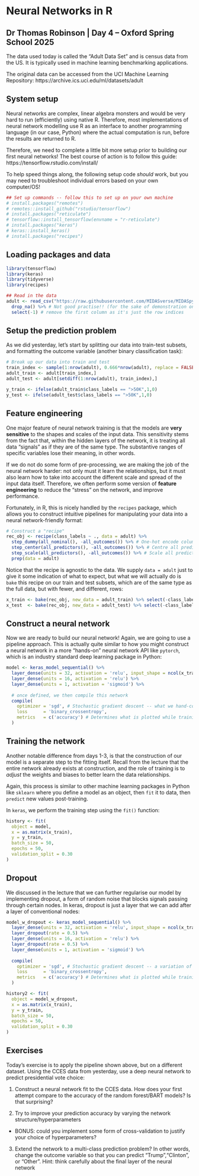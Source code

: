 # Neural Networks in R
## Dr Thomas Robinson | Day 4 -- Oxford Spring School 2025

The data used today is called the "Adult Data Set" and is census data from the US. It is typically used in machine learning benchmarking applications.

The original data can be accessed from the UCI Machine Learning Repository:
https://archive.ics.uci.edu/ml/datasets/adult

## System setup

Neural networks are complex, linear algebra monsters and would be very hard to run (efficiently) using native R. Therefore, most implementations of neural network modelling use R as an interface to another programming language (in our case, Python) where the actual computation is run, before the results are returned to R.

Therefore, we need to complete a little bit more setup prior to building our first neural networks! The best course of action is to follow this guide: https://tensorflow.rstudio.com/install/

To help speed things along, the following setup code *should* work, but you may need to troubleshoot individual errors based on your own computer/OS!

```r
## Set up commands -- follow this to set up on your own machine
# install.packages("remotes")
# remotes::install_github("rstudio/tensorflow")
# install.packages("reticulate")
# tensorflow::install_tensorflow(envname = "r-reticulate")
# install.packages("keras")
# keras::install_keras()
# install.packages("recipes")
```

## Loading packages and data

```r
library(tensorflow)
library(keras)
library(tidyverse)
library(recipes)

## Read in the data
adult <- read_csv("https://raw.githubusercontent.com/MIDASverse/MIDASpy/master/Examples/adult_data.csv") %>% 
  drop_na() %>% # Not good practise!! (for the sake of demonstration only)
  select(-1) # remove the first column as it's just the row indices
```

## Setup the prediction problem

As we did yesterday, let's start by splitting our data into train-test subsets, and formatting the outcome variable (another binary classification task):

```r
# Break up our data into train and test
train_index <- sample(1:nrow(adult), 0.666*nrow(adult), replace = FALSE)
adult_train <- adult[train_index,]
adult_test <- adult[setdiff(1:nrow(adult), train_index),]

y_train <- ifelse(adult_train$class_labels == ">50K",1,0)
y_test <- ifelse(adult_test$class_labels == ">50K",1,0)
```

## Feature engineering

One major feature of neural network training is that the models are **very sensitive** to the shapes and scales of the input data. This sensitivity stems from the fact that, within the hidden layers of the network, it is treating all data "signals" as if they are of the same type. The substantive ranges of specific variables lose their meaning, in other words.

If we do not do some form of pre-processing, we are making the job of the neural network harder: not only must it learn the relationships, but it must also learn how to take into account the different scale and spread of the input data itself. Therefore, we often perform some version of **feature engineering** to reduce the "stress" on the network, and improve performance.

Fortunately, in R, this is nicely handled by the `recipes` package, which allows you to construct intuitive pipelines for manipulating your data into a neural network-friendly format:

```r
# Construct a "recipe"
rec_obj <- recipe(class_labels ~ ., data = adult) %>%
  step_dummy(all_nominal(), -all_outcomes()) %>% # One-hot encode columns
  step_center(all_predictors(), -all_outcomes()) %>% # Centre all predictors on 0
  step_scale(all_predictors(), -all_outcomes()) %>% # Scale all predictors with sd=1
  prep(data = adult)
```

Notice that the recipe is agnostic to the data. We supply `data = adult` just to give it some indication of what to expect, but what we will actually do is `bake` this recipe on our train and test subsets, which are of the same type as the full data, but with fewer, and different, rows:

```r
x_train <- bake(rec_obj, new_data = adult_train) %>% select(-class_labels)
x_test  <- bake(rec_obj, new_data = adult_test) %>% select(-class_labels)
```

## Construct a neural network

Now we are ready to build our neural network! Again, we are going to use a pipeline approach. This is actually quite similar to how you might construct a neural network in a more "hands-on" neural network API like `pytorch`, which is an industry standard deep learning package in Python:

```r
model <- keras_model_sequential() %>% 
  layer_dense(units = 32, activation = 'relu', input_shape = ncol(x_train)) %>% 
  layer_dense(units = 16, activation = 'relu') %>%
  layer_dense(units = 1, activation = 'sigmoid') %>% 
  
  # once defined, we then compile this network
  compile(
    optimizer = 'sgd', # Stochastic gradient descent -- what we hand-coded on Monday!
    loss      = 'binary_crossentropy',
    metrics   = c('accuracy') # Determines what is plotted while training occurs
  )
```

## Training the network

Another notable difference from days 1-3, is that the construction of our model is a separate step to the fitting itself. Recall from the lecture that the entire network already exists at construction, and the role of training is to *adjust* the weights and biases to better learn the data relationships.

Again, this process is similar to other machine learning packages in Python like `sklearn` where you define a model as an object, then `fit` it to data, then `predict` new values post-training.

In `keras`, we perform the training step using the `fit()` function:

```r
history <- fit(
  object = model,
  x = as.matrix(x_train), 
  y = y_train, 
  batch_size = 50,
  epochs = 50,
  validation_split = 0.30
)
```

## Dropout

We discussed in the lecture that we can further regularise our model by implementing dropout, a form of random noise that blocks signals passing through certain nodes. In keras, dropout is just a layer that we can add after a layer of conventional nodes:

```r
model_w_dropout <- keras_model_sequential() %>% 
  layer_dense(units = 32, activation = 'relu', input_shape = ncol(x_train)) %>% 
  layer_dropout(rate = 0.5) %>% 
  layer_dense(units = 16, activation = 'relu') %>%
  layer_dropout(rate = 0.5) %>% 
  layer_dense(units = 1, activation = 'sigmoid') %>% 
  
  compile(
    optimizer = 'sgd', # Stochastic gradient descent -- a variation of what we hand-coded on Monday!
    loss      = 'binary_crossentropy',
    metrics   = c('accuracy') # Determines what is plotted while training occurs
  )

history2 <- fit(
  object = model_w_dropout,
  x = as.matrix(x_train), 
  y = y_train, 
  batch_size = 50,
  epochs = 50,
  validation_split = 0.30
)
```

## Exercises

Today's exercise is to apply the pipeline shown above, but on a different dataset. Using the CCES data from yesterday, use a deep neural network to predict presidential vote choice:

1. Construct a neural network fit to the CCES data. How does your first attempt compare to the accuracy of the random forest/BART models? Is that surprising?

2. Try to improve your prediction accuracy by varying the network structure/hyperparameters

  * BONUS: could you implement some form of cross-validation to justify your choice of hyperparameters?

3.  Extend the network to a multi-class prediction problem? In other words, change the outcome variable so that you can predict "Trump","Clinton", or "Other". Hint: think carefully about the final layer of the neural network